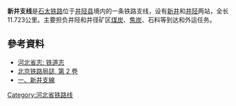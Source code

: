 {{expand|time=2014-12-18T14:29:40+00:00}}
'''新井支线'''是[[石太铁路|石太铁路]]位于[[井陉县|井陉县]]境内的一条铁路支线，设有[[新井站_(河北省)|新井]]和[[井陉站|井陉]]两站，全长11.723公里。主要担负井陉和井径矿区[[煤|煤炭]]、[[焦炭|焦炭]]、石料等到达和外运任务。

==參考資料==
*[https://books.google.com.tw/books?id=5T0LAQAAMAAJ&q=%E6%96%B0%E4%BA%95%E6%94%AF%E7%B7%9A&dq=%E6%96%B0%E4%BA%95%E6%94%AF%E7%B7%9A&hl=zh-TW&sa=X&ei=VnaqVOi3OY-j8AW1i4LQCA&ved=0CB0Q6AEwAA 河北省志: 铁道志] {{Wayback|url=https://books.google.com.tw/books?id=5T0LAQAAMAAJ&q=%E6%96%B0%E4%BA%95%E6%94%AF%E7%B7%9A&dq=%E6%96%B0%E4%BA%95%E6%94%AF%E7%B7%9A&hl=zh-TW&sa=X&ei=VnaqVOi3OY-j8AW1i4LQCA&ved=0CB0Q6AEwAA |date=20150105133651 }}
*[https://books.google.com.tw/books?id=gXZnAAAAIAAJ&q=%E6%96%B0%E4%BA%95%E6%94%AF%E7%B7%9A&dq=%E6%96%B0%E4%BA%95%E6%94%AF%E7%B7%9A&hl=zh-TW&sa=X&ei=VnaqVOi3OY-j8AW1i4LQCA&ved=0CCwQ6AEwAg 北京铁路局誌, 第 2 卷] {{Wayback|url=https://books.google.com.tw/books?id=gXZnAAAAIAAJ&q=%E6%96%B0%E4%BA%95%E6%94%AF%E7%B7%9A&dq=%E6%96%B0%E4%BA%95%E6%94%AF%E7%B7%9A&hl=zh-TW&sa=X&ei=VnaqVOi3OY-j8AW1i4LQCA&ved=0CCwQ6AEwAg |date=20150105134255 }}
*[http://d.wanfangdata.com.cn/LocalChronicleItem_9186199.aspx 一、新井支線] {{Wayback|url=http://d.wanfangdata.com.cn/LocalChronicleItem_9186199.aspx |date=20150105132858 }}
[[Category:河北省铁路线|Category:河北省铁路线]]